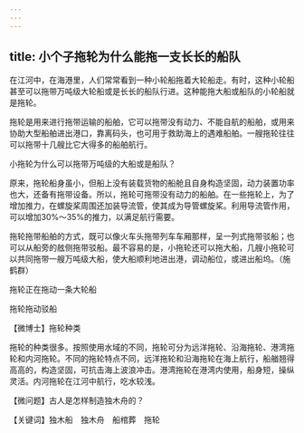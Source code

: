 ```yaml
---
---
---
```

title: 小个子拖轮为什么能拖一支长长的船队
---




在江河中，在海港里，人们常常看到一种小轮船拖着大轮船走。有时，这种小轮船甚至可以拖带万吨级大轮船或是长长的船队行进。这种能拖大船或船队的小轮船就是拖轮。

拖轮是用来进行拖带运输的船舶，它可以拖带没有动力、不能自航的船舶，或用来协助大型船舶进出港口，靠离码头，也可用于救助海上的遇难船舶。一艘拖轮往往可以拖带十几艘比它大得多的船舶航行。

小拖轮为什么可以拖带万吨级的大船或是船队？

原来，拖轮船身虽小，但船上没有装载货物的船舱且自身构造坚固，动力装置功率也大，还备有拖带设备。所以，拖轮可拖带没有动力的船舶。在一些拖轮上，为了增加推力，在螺旋桨周围还加装导流管，使其成为导管螺旋桨。利用导流管作用，可以增加30%～35%的推力，以满足航行需要。

拖轮拖带船舶的方式，既可以像火车头拖带列车车厢那样，呈一列式拖带驳船；也可以从船旁的舷侧拖带驳船。最不容易的是，小拖轮还可以拖大船，几艘小拖轮可以共同拖带一艘万吨级大船，使大船顺利地进出港，调动船位，或进出船坞。（施鹤群）

拖轮正在拖动一条大轮船



拖轮拖动驳船





【微博士】拖轮种类

拖轮的种类很多。按照使用水域的不同，拖轮可分为远洋拖轮、沿海拖轮、港湾拖轮和内河拖轮。不同的拖轮特点不同，远洋拖轮和沿海拖轮在海上航行，船艏翘得高高的，构造坚固，可抗击海上波浪冲击。港湾拖轮在港湾内使用，船身短，操纵灵活。内河拖轮在江河中航行，吃水较浅。

【微问题】古人是怎样制造独木舟的？

【关键词】独木船　独木舟　船棺葬　拖轮